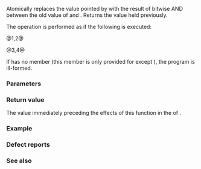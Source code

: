 {{cpp/title|atomic_fetch_and|atomic_fetch_and_explicit}}
{{cpp/thread/navbar}}
{{dcl begin}}
{{dcl header|atomic}}
{{dcl|num=1|since=c++11|
template&lt; class T &gt;
T atomic_fetch_and( std::atomic&lt;T&gt;* obj,
                    typename std::atomic&lt;T&gt;::value_type arg ) noexcept;
}}
{{dcl|num=2|since=c++11|
template&lt; class T &gt;
T atomic_fetch_and( volatile std::atomic&lt;T&gt;* obj,
                    typename std::atomic&lt;T&gt;::value_type arg ) noexcept;
}}
{{dcl|num=3|since=c++11|
template&lt; class T &gt;
T atomic_fetch_and_explicit( std::atomic&lt;T&gt;* obj,
                             typename std::atomic&lt;T&gt;::value_type arg, 
                             std::memory_order order ) noexcept;
}}
{{dcl|num=4|since=c++11|
template&lt; class T &gt;
T atomic_fetch_and_explicit( volatile std::atomic&lt;T&gt;* obj,
                             typename std::atomic&lt;T&gt;::value_type arg,
                             std::memory_order order ) noexcept;
}}
{{dcl end}}

Atomically replaces the value pointed by {{c|obj}} with the result of bitwise AND between the old value of {{c|obj}} and {{c|arg}}. Returns the value {{c|obj}} held previously. 

The operation is performed as if the following is executed:

@1,2@ {{c|obj-&gt;fetch_and(arg)}}

@3,4@ {{c|obj-&gt;fetch_and(arg, order)}}

If {{tt|std::atomic&lt;T&gt;}} has no {{tt|fetch_and}} member (this member is only provided for {{rlp|atomic#Specializations for integral types|integral types}} except {{c/core|bool}}), the program is ill-formed.

===Parameters===
{{par begin}}
{{par|obj|pointer to the atomic object to modify}}
{{par|arg|the value to bitwise AND to the value stored in the atomic object}}
{{par|order|the memory synchronization ordering}}
{{par end}}

===Return value===
The value immediately preceding the effects of this function in the {{lsd|cpp/atomic/memory order#Modification order}} of {{c|*obj}}.

===Example===
{{include|cpp/atomic/atomic fetch cond example}}

===Defect reports===
{{dr list begin}}
{{dr list item|std=C++11|paper=P0558R1|before=exact type match was required because&lt;br&gt;{{tt|T}} was deduced from multiple arguments|after={{tt|T}} is only deduced&lt;br&gt;from obj}}
{{dr list end}}

===See also===
{{dsc begin}}
{{dsc inc|cpp/atomic/atomic/dsc fetch_and}}
{{dsc inc|cpp/atomic/dsc atomic_fetch_or}}
{{dsc inc|cpp/atomic/dsc atomic_fetch_xor}}
{{dsc see c|c/atomic/atomic_fetch_and|atomic_fetch_and|atomic_fetch_and_explicit}}
{{dsc end}}

{{langlinks|de|es|fr|it|ja|pt|ru|zh}}